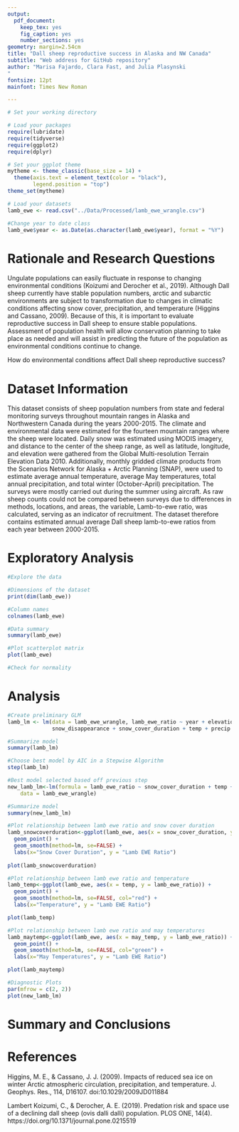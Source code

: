 ```yaml
---
output: 
  pdf_document:
    keep_tex: yes
    fig_caption: yes
    number_sections: yes
geometry: margin=2.54cm
title: "Dall sheep reproductive success in Alaska and NW Canada"
subtitle: "Web address for GitHub repository"
author: "Marisa Fajardo, Clara Fast, and Julia Plasynski
"
fontsize: 12pt
mainfont: Times New Roman

---
```


\newpage
\tableofcontents 
\newpage
\listoftables 
\newpage
\listoffigures 
\newpage

```r
# Set your working directory

# Load your packages
require(lubridate)
require(tidyverse)
require(ggplot2)
require(dplyr)

# Set your ggplot theme
mytheme <- theme_classic(base_size = 14) +
  theme(axis.text = element_text(color = "black"),
        legend.position = "top")
theme_set(mytheme)

# Load your datasets
lamb_ewe <- read.csv("../Data/Processed/lamb_ewe_wrangle.csv")

#Change year to date class
lamb_ewe$year <- as.Date(as.character(lamb_ewe$year), format = "%Y")
```


# Rationale and Research Questions
Ungulate populations can easily fluctuate in response to changing environmental conditions (Koizumi and Derocher et al., 2019). Although Dall sheep currently have stable population numbers, arctic and subarctic environments are subject to transformation due to changes in climatic conditions affecting snow cover, precipitation, and temperature (Higgins and Cassano, 2009). Because of this, it is important to evaluate reproductive success in Dall sheep to ensure stable populations. Assessment of population health will allow conservation planning to take place as needed and will assist in predicting the future of the population as environmental conditions continue to change.

How do environmental conditions affect Dall sheep reproductive success?

\newpage

# Dataset Information
This dataset consists of sheep population numbers from state and federal monitoring surveys throughout mountain ranges in Alaska and Northwestern Canada during the years 2000-2015. The climate and environmental data were estimated for the fourteen mountain ranges where the sheep were located. Daily snow was estimated using MODIS imagery, and distance to the center of the sheep range, as well as latitude, longitude, and elevation were gathered from the Global Multi-resolution Terrain Elevation Data 2010. Additionally, monthly gridded climate products from the Scenarios Network for Alaska + Arctic Planning (SNAP), were used to estimate average annual temperature, average May temperatures, total annual precipitation, and total winter (October-April) precipitation. The surveys were mostly carried out during the summer using aircraft. As raw sheep counts could not be compared between surveys due to differences in methods, locations, and areas, the variable, Lamb-to-ewe ratio, was calculated, serving as an indicator of recruitment. The dataset therefore contains estimated annual average Dall sheep lamb-to-ewe ratios from each year between 2000-2015. 



\newpage

# Exploratory Analysis 

```r
#Explore the data

#Dimensions of the dataset
print(dim(lamb_ewe))

#Column names
colnames(lamb_ewe)

#Data summary
summary(lamb_ewe)

#Plot scatterplot matrix 
plot(lamb_ewe)

#Check for normality
```


\newpage

# Analysis

```r
#Create preliminary GLM 
lamb_lm <- lm(data = lamb_ewe_wrangle, lamb_ewe_ratio ~ year + elevation + snow_line_elevation + 
              snow_disappearance + snow_cover_duration + temp + precip + may_temp + winter_precip)

#Summarize model 
summary(lamb_lm)

#Choose best model by AIC in a Stepwise Algorithm
step(lamb_lm)

#Best model selected based off previous step 
new_lamb_lm<-lm(formula = lamb_ewe_ratio ~ snow_cover_duration + temp + may_temp, 
    data = lamb_ewe_wrangle)

#Summarize model 
summary(new_lamb_lm)
```

```r
#Plot relationship between lamb ewe ratio and snow cover duration
lamb_snowcoverduration<-ggplot(lamb_ewe, aes(x = snow_cover_duration, y = lamb_ewe_ratio)) +
  geom_point() +
  geom_smooth(method=lm, se=FALSE) +
  labs(x="Snow Cover Duration", y = "Lamb EWE Ratio")
 
plot(lamb_snowcoverduration)

#Plot relationship between lamb ewe ratio and temperature
lamb_temp<-ggplot(lamb_ewe, aes(x = temp, y = lamb_ewe_ratio)) +
  geom_point() +
  geom_smooth(method=lm, se=FALSE, col="red") +
  labs(x="Temperature", y = "Lamb EWE Ratio")

plot(lamb_temp)

#Plot relationship between lamb ewe ratio and may temperatures
lamb_maytemp<-ggplot(lamb_ewe, aes(x = may_temp, y = lamb_ewe_ratio)) +
  geom_point() +
  geom_smooth(method=lm, se=FALSE, col="green") +
  labs(x="May Temperatures", y = "Lamb EWE Ratio")

plot(lamb_maytemp)
```

```r
#Diagnostic Plots 
par(mfrow = c(2, 2))
plot(new_lamb_lm)
```


\newpage

# Summary and Conclusions



\newpage

# References
Higgins, M. E., & Cassano, J. J. (2009). Impacts of reduced sea ice on winter Arctic atmospheric circulation, precipitation, and temperature. J. Geophys. Res., 114, D16107. doi:10.1029/2009JD011884

Lambert Koizumi, C., & Derocher, A. E. (2019). Predation risk and space use of a declining dall sheep (ovis dalli dalli) population. PLOS ONE, 14(4). https://doi.org/10.1371/journal.pone.0215519 
